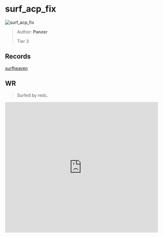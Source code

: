 
# surf_acp_fix

![surf_acp_fix](https://raw.githubusercontent.com/Sayt123/SurfMapPics/Maps-and-bonuses/csgo/surf_acp_fix.jpg)

> Author: **Panzer**
>
> Tier 3

## Records

[surfheaven](https://surfheaven.eu/map/surf_acp_fix)

## WR

> Surfed by redc.

<iframe
width="100%"
height="430"
src="https://www.youtube.com/embed/gG-9eiKlgR8"
frameborder="0"
allow="accelerometer; autoplay; clipboard-write; encrypted-media; gyroscope; picture-in-picture"
allowFullScreen
/>

```md

[Surf Timer] - red c finished in 02:12:41 (WR -00:01:06). Improving by 00:01:97
[Surf Timer] - red c beat the map record! Rank: 1/3538


```
                